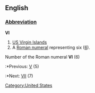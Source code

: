 ==English==
[[Category:United States]]
===[[Wiktionary:List of acronyms and abbreviations|Abbreviation]]===
'''VI'''
#[[US Virgin Islands]]
#A [[Roman numeral]] representing six ([[six|6]]).
Number of the Roman numeral '''VI''' (6)
:*Previous: [[V]] (5)
:*Next: [[VII]] (7)